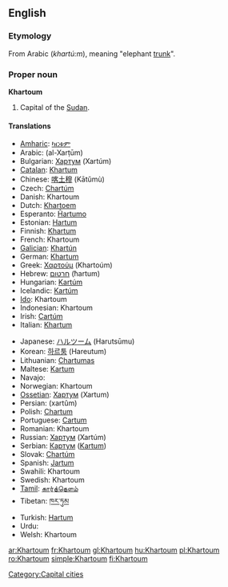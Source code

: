 ==English==
{{wikipedia}}

===Etymology===
From Arabic {{Arab|[[خرطوم]]}} (''khartú:m''), meaning "elephant [[trunk]]".

===Proper noun===
'''Khartoum'''

# Capital of the [[Sudan]].

====Translations====
{{trans-top|capital of Sudan}}
* [[Amharic]]: [[ካርቱም]]
* Arabic: {{Arab|[[خرطوم|الخرطوم]]}} (al-Xarṭūm) {{m}}
* Bulgarian: [[Хартум]] (Xartúm) {{m}}
* [[Catalan]]: [[Khartum]] {{m}}
* Chinese: [[喀土穆]] (Kātǔmù)
* Czech: [[Chartúm]] {{m}}
* Danish: Khartoum
* Dutch: [[Khartoem]]
* Esperanto: [[Ĥartumo]]
* Estonian: [[Hartum]]
* Finnish: [[Khartum]]
* French: Khartoum {{m}}
* [[Galician]]: [[Khartún]] {{m}}
* German: [[Khartum]]
* Greek: [[Χαρτούμ]] (Khartoúm)
* Hebrew: [[חרטום]] (ħartum)
* Hungarian: [[Kartúm]]
* Icelandic: [[Kartúm]]
* [[Ido]]: Khartoum
* Indonesian: Khartoum
* Irish: [[Cartúm]]
* Italian: [[Khartum]]
{{trans-mid}}
* Japanese: [[ハルツーム]] (Harutsūmu)
* Korean: [[하르툼]] (Hareutum)
* Lithuanian: [[Chartumas]]
* Maltese: [[Kartum]] {{m}}
* Navajo: {{tø|nv|Kʼaatʼóóm}}
* Norwegian: Khartoum
* [[Ossetian]]: [[Хартум]] (Xartum)
* Persian: {{fa-Arab|[[خارطوم]]}} (xartûm)
* Polish: [[Chartum]] {{m}}
* Portuguese: [[Cartum]] {{m}}
* Romanian: Khartoum
* Russian: [[Хартум]] (Xartúm) {{m}}
* Serbian: [[Картум]] ([[Kartum]]) {{m}}
* Slovak: [[Chartúm]] {{m}}
* Spanish: [[Jartum]] {{m}}
* Swahili: Khartoum
* Swedish: Khartoum
* [[Tamil]]: [[கார்த்தௌம்]]
* Tibetan: [[ཁར་ཏུམ]]
* Turkish: [[Hartum]]
* Urdu: {{ur-Arab|[[خرطوم]]}}
* Welsh: Khartoum
{{trans-bottom}}

[[Category:Capital cities]]

[[ar:Khartoum]]
[[fr:Khartoum]]
[[gl:Khartoum]]
[[hu:Khartoum]]
[[pl:Khartoum]]
[[ro:Khartoum]]
[[simple:Khartoum]]
[[fi:Khartoum]]